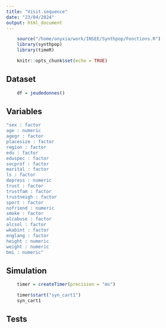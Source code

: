 ```yaml
---
title: "Visit.sequence"
date: "23/04/2024"
output: html_document
---
```


```r
    source("/home/onyxia/work/INSEE/Synthpop/Fonctions.R")
    library(synthpop)
    library(timeR)
```

```r
    knitr::opts_chunk$set(echo = TRUE)
```

## Dataset
```r
    df = jeudedonnes()
```

## Variables
```r
"sex : factor 
age : numeric 
agegr : factor 
placesize : factor 
region : factor 
edu : factor 
eduspec : factor 
socprof : factor 
marital : factor 
ls : factor 
depress : numeric 
trust : factor 
trustfam : factor 
trustneigh : factor 
sport : factor 
nofriend : numeric 
smoke : factor 
alcabuse : factor 
alcsol : factor 
wkabint : factor 
englang : factor 
height : numeric 
weight : numeric 
bmi : numeric"
```

## Simulation
```r
    timer = createTimer(precision = "ms")

    timer$start("syn_cart1")
    syn_cart1
```

## Tests
```r
    
```
